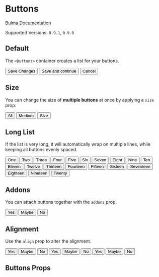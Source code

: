

<Meta title="Elements/Buttons" component={Buttons} />

# Buttons

[Bulma Documentation](https://bulma.io/documentation/elements/button/#list-of-buttons)

Supported Versions: `0.9.1`, `0.9.0`

## Default

The `<Buttons>` container creates a list for your buttons.

<Canvas>
  <Story name="Button List">
    <Buttons>
      <Button color="success">Save Changes</Button>
      <Button color="info">Save and continue</Button>
      <Button color="danger">Cancel</Button>
    </Buttons>
  </Story>
</Canvas>

## Size

You can change the size of **multiple buttons** at once by applying a `size` prop:

<Canvas>
  <Story name="Sizes">
    <Buttons size="medium">
      <Button>All</Button>
      <Button>Medium</Button>
      <Button>Size</Button>
    </Buttons>
  </Story>
</Canvas>

## Long List

If the list is very long, it will automatically wrap on multiple lines, while keeping all buttons evenly spaced.

<Canvas>
  <Story name="Long List">
    <Buttons>
      <Button>One</Button>
      <Button>Two</Button>
      <Button>Three</Button>
      <Button>Four</Button>
      <Button>Five</Button>
      <Button>Six</Button>
      <Button>Seven</Button>
      <Button>Eight</Button>
      <Button>Nine</Button>
      <Button>Ten</Button>
      <Button>Eleven</Button>
      <Button>Twelve</Button>
      <Button>Thirteen</Button>
      <Button>Fourteen</Button>
      <Button>Fifteen</Button>
      <Button>Sixteen</Button>
      <Button>Seventeen</Button>
      <Button>Eighteen</Button>
      <Button>Nineteen</Button>
      <Button>Twenty</Button>
    </Buttons>
  </Story>
</Canvas>

## Addons

You can attach buttons together with the `addons` prop.

<Canvas>
  <Story name="Addons">
    <Buttons addons>
      <Button>Yes</Button>
      <Button>Maybe</Button>
      <Button>No</Button>
    </Buttons>
  </Story>
</Canvas>

## Alignment

Use the `align` prop to alter the alignment.

<Canvas>
  <Story name="Alignment">
    <Buttons addons>
      <Button>Yes</Button>
      <Button>Maybe</Button>
      <Button>No</Button>
    </Buttons>
    <Buttons align="center" addons>
      <Button>Yes</Button>
      <Button>Maybe</Button>
      <Button>No</Button>
    </Buttons>
    <Buttons align="right" addons>
      <Button>Yes</Button>
      <Button>Maybe</Button>
      <Button>No</Button>
    </Buttons>
  </Story>
</Canvas>

## Buttons Props

<ArgsTable of={Buttons} />
